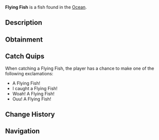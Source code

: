 {{FishInfobox
|image          = Flying Fish.png
|rarity         = Legendary
|sea            = First Sea
|location       = [[Ocean]]
|sublocation    = Saltwater
|sources        = Fishing Rod
|radar_location = 
|prog_speed     = -30
|xp             = 700
|weather        = 
|time           = Night
|season         = 
|bait           = Minnow
|base_weight    = 5
|base_value     = 1200
|weight_range   = 3.5
|base_chance    = 0.15
|base_resil     = 25
}}
'''Flying Fish''' is a {{Rarity|Legendary}} fish found in the [[Ocean]].

== Description ==
{{Description|The Flying Fish is a unique fish, renowned for their wing-like fins which give them the ability to soar above the ocean's surface. They use this ability to swiftly evade predators as well as dwelling near the surface to find small organisms to feed on.|Bestiary Entry}}

== Obtainment ==
{{Description|In salt waters during the night. |Bestiary Hint}}
{{Fish Availability|
Ancient Isle/Algae Hunt
Apex Fish Hunt/Mosslurker
Atlantis/Surrounding Ocean
Forsaken Shores/Algae Hunt
LEGO Pool/Studolodon Hunt
Lovestorm/Normal
Lovestorm/Supercharged
Lucky Event/Blarney McBreeze
Lucky Event/O'Mango Goldgrin
Lucky Event/Plumrick O'Luck
Lucky Event/Rowdy McCharm
Lucky Event/Sunny O'Coin
Megalodon Hunt/Eclipse and Weekend
Megalodon Hunt/Normal
Mushgrove Swamp/Algae Hunt
Narwhal Hunt/Beluga/First Sea
Narwhal Hunt/Magician Narwhal/First Sea
Narwhal Hunt/Narwhal/First Sea
Northern Summit/Surrounding Ocean
Ocean
Ocean/Deep Ocean
Orca Migration/Ancient
Orca Migration/Normal
Roslit Bay/Clam Abundance
Roslit Bay/Surrounding Ocean
Snowcap Island/Algae Hunt
Whale Migration/Moby
Whale Migration/Normal
|top_rods      = 
Leviathan's Fang Rod\32607.66\144480.36;
Free Spirit Rod\31181.14\147656.68;
Trident Rod\28649.13\135666.51;
Great Rod of Oscar\25193.34\84217.59;
Ethereal Prism Rod\24050.02\85790.34;
Flimsy Rod\17246.42\85035.48;
Training Rod\17105.93\90389.97;
Lucky Rod\14101.38\60825.63;
Azure Of Lagoon\23050.9\96767.78;
Firefly Rod\22186.43\95609.47;
Adventurer's Rod\19708.56\91943.95;
Astralhook Rod\24027.72\86260.08;
No-Life Rod\23491.39\94377.72;
Seraphic Rod\23403.32\87234.43;
Rod Of The Forgotten Fang\21750.54\85030.94;
Challenger's Rod\21253.1\85956.95;
Blazebringer Rod\21244.72\83259.11;
Rod Of The Depths\20315.48\76399.54;
Verdant Shear Rod\19730.66\79072.46;
Zeus Rod\19112.06\78241.15;
Rod Of The Exalted One\19089.84\75708.07;
Depthseeker Rod\18177.62\74081.15;
Avalanche Rod\15633.93\66387.63;
Volcanic Rod\15555.55\61888.45;
Steady Rod\5006.7\23930.36
|recommended   = Trident Rod
}}

== Catch Quips ==
When catching a Flying Fish, the player has a chance to make one of the following exclamations:
* A Flying Fish!
* I caught a Flying Fish!
* Woah! A Flying Fish!
* Ouu! A Flying Fish!

== Change History ==
{{Change History|{{subst:Current Version}}}}

== Navigation ==
{{Fish Navbox|Ocean}}